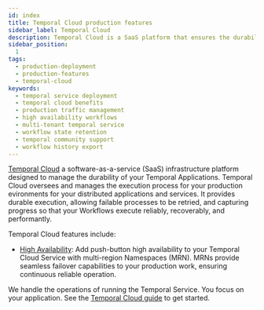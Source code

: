 ```yaml
---
id: index
title: Temporal Cloud production features
sidebar_label: Temporal Cloud
description: Temporal Cloud is a SaaS platform that ensures the durability and reliable execution of your Temporal Applications, offering high availability with multi-region Namespaces for seamless failover.
sidebar_position:
  1
tags:
  - production-deployment
  - production-features
  - temporal-cloud
keywords:
  - temporal service deployment
  - temporal cloud benefits
  - production traffic management
  - high availability workflows
  - multi-tenant temporal service
  - workflow state retention
  - temporal community support
  - workflow history export
---
```


[Temporal Cloud](https://temporal.io/cloud) a software-as-a-service (SaaS) infrastructure platform designed to manage the durability of your Temporal Applications.
Temporal Cloud oversees and manages the execution process for your production evironments for your distributed applications and services.
It provides durable execution, allowing failable processes to be retried, and capturing progress so that your Workflows execute reliably, recoverably, and performantly.

Temporal Cloud features include:

- [High Availability](/evaluate/production-features/temporal-cloud/high-availability): Add push-button high availability to your Temporal Cloud Service with multi-region Namespaces (MRN).
  MRNs provide seamless failover capabilities to your production work, ensuring continuous reliable operation.

We handle the operations of running the Temporal Service.
You focus on your application.
See the [Temporal Cloud guide](/cloud) to get started.
